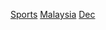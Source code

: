 {{CatRel|2000年代馬來西亞體育}}

[[Category:2010年代馬來西亞|Sports]] 
[[Category:2010年代體育|Malaysia]]
[[Category:各年份馬來西亞體育|Dec]]
